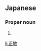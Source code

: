 ==Japanese==
{{ja-kanjitab|まさ|とし}}

===Proper noun===
{{ja-pos|proper|まさとし}}

# {{given name|male|lang=ja|sort=まさとし}}

[[li:正敏]]